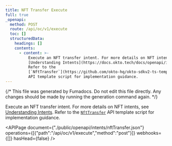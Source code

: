 ```yaml
---
title: NFT Transfer Execute
full: true
_openapi:
  method: POST
  route: /api/oc/v1/execute
  toc: []
  structuredData:
    headings: []
    contents:
      - content: >-
          Execute an NFT transfer intent. For more details on NFT intents, see
          [Understanding Intents](https://docs.okto.tech/docs/openapi/intents).
          Refer to the
          [`NftTransfer`](https://github.com/okto-hq/okto-sdkv2-ts-template/blob/main/src/api-template/intents/nftTransfer.ts)
          API template script for implementation guidance.
---
```


{/* This file was generated by Fumadocs. Do not edit this file directly. Any changes should be made by running the generation command again. */}

Execute an NFT transfer intent. For more details on NFT intents, see [Understanding Intents](https://docs.okto.tech/docs/openapi/intents). Refer to the [`NftTransfer`](https://github.com/okto-hq/okto-sdkv2-ts-template/blob/main/src/api-template/intents/nftTransfer.ts) API template script for implementation guidance.

<APIPage document={"./public/openapi/intents/nftTransfer.json"} operations={[{"path":"/api/oc/v1/execute","method":"post"}]} webhooks={[]} hasHead={false} />